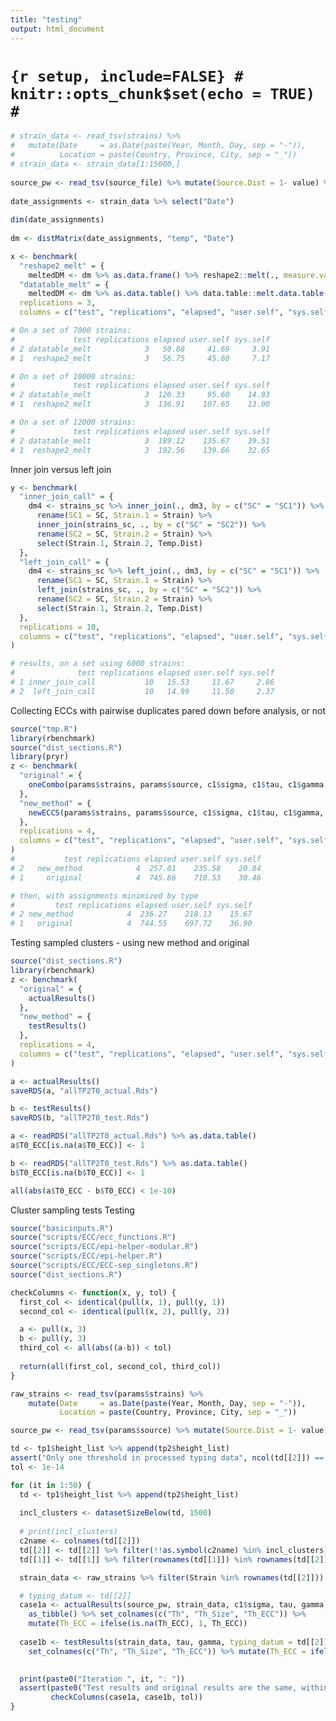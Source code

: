 ---
title: "testing"
output: html_document
---

# ```{r setup, include=FALSE}
# knitr::opts_chunk$set(echo = TRUE)
# ```

```{r}
# strain_data <- read_tsv(strains) %>% 
#   mutate(Date     = as.Date(paste(Year, Month, Day, sep = "-")),
#          Location = paste(Country, Province, City, sep = "_"))
# strain_data <- strain_data[1:15000,]
  
source_pw <- read_tsv(source_file) %>% mutate(Source.Dist = 1- value) %>% select(-value)
  
date_assignments <- strain_data %>% select("Date")
  
dim(date_assignments)
  
dm <- distMatrix(date_assignments, "temp", "Date")

x <- benchmark(
  "reshape2_melt" = {
    meltedDM <- dm %>% as.data.frame() %>% reshape2::melt(., measure.vars = colnames(.))}, 
  "datatable_melt" = {
    meltedDM <- dm %>% as.data.table() %>% data.table::melt.data.table(., measure.vars = colnames(.))}, 
  replications = 3, 
  columns = c("test", "replications", "elapsed", "user.self", "sys.self"))

# On a set of 7000 strains:
#             test replications elapsed user.self sys.self
# 2 datatable_melt            3   50.88     41.69     3.91
# 1  reshape2_melt            3   56.75     45.60     7.17

# On a set of 10000 strains:
#             test replications elapsed user.self sys.self
# 2 datatable_melt            3  120.33     95.60    14.93
# 1  reshape2_melt            3  136.91    107.65    13.00

# On a set of 12000 strains:
#             test replications elapsed user.self sys.self
# 2 datatable_melt            3  189.12    135.67    39.51
# 1  reshape2_melt            3  192.56    139.66    32.65
```

Inner join versus left join
```{r}
y <- benchmark(
  "inner_join_call" = {
    dm4 <- strains_sc %>% inner_join(., dm3, by = c("SC" = "SC1")) %>% 
      rename(SC1 = SC, Strain.1 = Strain) %>% 
      inner_join(strains_sc, ., by = c("SC" = "SC2")) %>% 
      rename(SC2 = SC, Strain.2 = Strain) %>% 
      select(Strain.1, Strain.2, Temp.Dist)
  }, 
  "left_join_call" = {
    dm4 <- strains_sc %>% left_join(., dm3, by = c("SC" = "SC1")) %>% 
      rename(SC1 = SC, Strain.1 = Strain) %>% 
      left_join(strains_sc, ., by = c("SC" = "SC2")) %>% 
      rename(SC2 = SC, Strain.2 = Strain) %>% 
      select(Strain.1, Strain.2, Temp.Dist)
  }, 
  replications = 10, 
  columns = c("test", "replications", "elapsed", "user.self", "sys.self")
)

# results, on a set using 6000 strains:
#              test replications elapsed user.self sys.self
# 1 inner_join_call           10   15.53     11.67     2.86
# 2  left_join_call           10   14.99     11.50     2.37
```

Collecting ECCs with pairwise duplicates pared down before analysis, or not
```{r}
source("tmp.R")
library(rbenchmark)
source("dist_sections.R")
library(pryr)
z <- benchmark(
  "original" = {
    oneCombo(params$strains, params$source, c1$sigma, c1$tau, c1$gamma, params$cpus, td)
  }, 
  "new_method" = {
    newECCS(params$strains, params$source, c1$sigma, c1$tau, c1$gamma, params$cpus, td)
  }, 
  replications = 4, 
  columns = c("test", "replications", "elapsed", "user.self", "sys.self")
)
#           test replications elapsed user.self sys.self
# 2   new_method            4  257.01    235.58    20.84
# 1     original            4  745.86    710.53    30.46

# then, with assignments minimized by type
#         test replications elapsed user.self sys.self
# 2 new_method            4  236.27    218.13    15.67
# 1   original            4  744.55    697.72    36.90
```

Testing sampled clusters - using new method and original
```{r}
source("dist_sections.R")
library(rbenchmark)
z <- benchmark(
  "original" = {
    actualResults()
  }, 
  "new_method" = {
    testResults()
  }, 
  replications = 4, 
  columns = c("test", "replications", "elapsed", "user.self", "sys.self")
)
```

```{r}
a <- actualResults()
saveRDS(a, "allTP2T0_actual.Rds")

b <- testResults()
saveRDS(b, "allTP2T0_test.Rds")
```


```{r}
a <- readRDS("allTP2T0_actual.Rds") %>% as.data.table()
a$T0_ECC[is.na(a$T0_ECC)] <- 1

b <- readRDS("allTP2T0_test.Rds") %>% as.data.table()
b$T0_ECC[is.na(b$T0_ECC)] <- 1

all(abs(a$T0_ECC - b$T0_ECC) < 1e-10)
```

Cluster sampling tests
Testing
```{r, message=FALSE}
source("basicinputs.R")
source("scripts/ECC/ecc_functions.R")
source("scripts/ECC/epi-helper-modular.R")
source("scripts/ECC/epi-helper.R")
source("scripts/ECC/ECC-sep_singletons.R")
source("dist_sections.R")

checkColumns <- function(x, y, tol) {
  first_col <- identical(pull(x, 1), pull(y, 1))
  second_col <- identical(pull(x, 2), pull(y, 2))

  a <- pull(x, 3)
  b <- pull(y, 3)
  third_col <- all(abs((a-b)) < tol)
    
  return(all(first_col, second_col, third_col))
}
```

```{r}
raw_strains <- read_tsv(params$strains) %>% 
    mutate(Date     = as.Date(paste(Year, Month, Day, sep = "-")), 
           Location = paste(Country, Province, City, sep = "_"))

source_pw <- read_tsv(params$source) %>% mutate(Source.Dist = 1- value) %>% select(-value)

td <- tp1$height_list %>% append(tp2$height_list)
assert("Only one threshold in processed typing data", ncol(td[[2]]) == 1)
tol <- 1e-14

for (it in 1:50) {
  td <- tp1$height_list %>% append(tp2$height_list)
  
  incl_clusters <- datasetSizeBelow(td, 1500)
  
  # print(incl_clusters)
  c2name <- colnames(td[[2]])
  td[[2]] <- td[[2]] %>% filter(!!as.symbol(c2name) %in% incl_clusters)
  td[[1]] <- td[[1]] %>% filter(rownames(td[[1]]) %in% rownames(td[[2]]))

  strain_data <- raw_strains %>% filter(Strain %in% rownames(td[[2]]))

  # typing_datum <- td[[2]]
  case1a <- actualResults(source_pw, strain_data, c1$sigma, tau, gamma, typing_datum = td[[2]]) %>% 
    as_tibble() %>% set_colnames(c("Th", "Th_Size", "Th_ECC")) %>% 
    mutate(Th_ECC = ifelse(is.na(Th_ECC), 1, Th_ECC))
  
  case1b <- testResults(strain_data, tau, gamma, typing_datum = td[[2]]) %>% 
    set_colnames(c("Th", "Th_Size", "Th_ECC")) %>% mutate(Th_ECC = ifelse(is.na(Th_ECC), 1, Th_ECC))

  
  print(paste0("Iteration ", it, ": "))
  assert(paste0("Test results and original results are the same, within a tolerance of ", tol), 
         checkColumns(case1a, case1b, tol))
}

```


